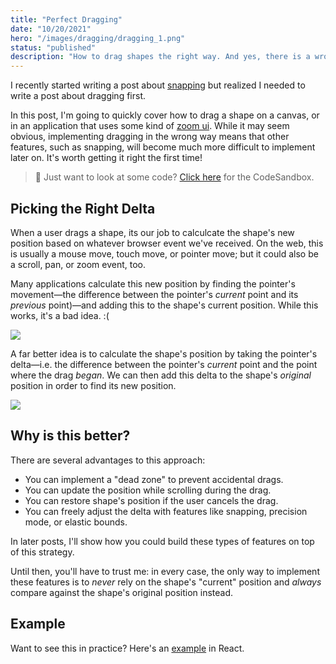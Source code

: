 ```yaml
---
title: "Perfect Dragging"
date: "10/20/2021"
hero: "/images/dragging/dragging_1.png"
status: "published"
description: "How to drag shapes the right way. And yes, there is a wrong way. But don't worry, this is the right way."
---
```


I recently started writing a post about [snapping](https://twitter.com/steveruizok/status/1449866480401764359) but realized I needed to write a post about dragging first.

<Tweet id="1449866480401764359" />

In this post, I'm going to quickly cover how to drag a shape on a canvas, or in an application that uses some kind of [zoom ui](/posts/zoom-ui). While it may seem obvious, implementing dragging in the wrong way means that other features, such as snapping, will become much more difficult to implement later on. It's worth getting it right the first time!

> 👋 Just want to look at some code? [Click here](https://codesandbox.io/s/perfect-dragging-example-wg5u6) for the CodeSandbox.

## Picking the Right Delta

When a user drags a shape, its our job to calculcate the shape's new position based on whatever browser event we've received. On the web, this is usually a mouse move, touch move, or pointer move; but it could also be a scroll, pan, or zoom event, too.

Many applications calculate this new position by finding the pointer's movement—the difference between the pointer's _current_ point and its _previous_ point)—and adding this to the shape's current position. While this works, it's a bad idea. :(

<img src="/images/dragging/dragging_3.png" />

A far better idea is to calculate the shape's position by taking the pointer's delta—i.e. the difference between the pointer's _current_ point and the point where the drag _began_. We can then add this delta to the shape's _original_ position in order to find its new position.

<img src="/images/dragging/dragging_2.png" />

## Why is this better?

There are several advantages to this approach:

- You can implement a "dead zone" to prevent accidental drags.
- You can update the position while scrolling during the drag.
- You can restore shape's position if the user cancels the drag.
- You can freely adjust the delta with features like snapping, precision mode, or elastic bounds.

In later posts, I'll show how you could build these types of features on top of this strategy.

Until then, you'll have to trust me: in every case, the only way to implement these features is to _never_ rely on the shape's "current" position and _always_ compare against the shape's original position instead.

## Example

Want to see this in practice? Here's an [example]([https://codesandbox.io/s/perfect-dragging-example-wg5u6]) in React.

<CodeSandbox url="perfect-dragging-example-wg5u6" />
